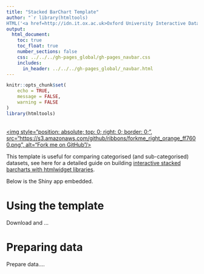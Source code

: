 ```yaml
---
title: "Stacked BarChart Template"
author: "`r library(htmltools)
HTML('<a href=http://idn.it.ox.ac.uk>Oxford University Interactive Data Network</a>')`"
output: 
  html_document:
    toc: true
    toc_float: true
    number_sections: false
    css: ../../../gh-pages_global/gh-pages_navbar.css
    includes:
      in_header: ../../../gh-pages_global/_navbar.html
---
```

```r
knitr::opts_chunk$set(
	echo = TRUE,
	message = FALSE,
	warning = FALSE
)
library(htmltools)
```

<a href="https://github.com/martinjhnhadley/OxfordIDN_Shiny-App-Templates" target="blank">  
<img style="position: absolute; top: 0; right: 0; border: 0;",
             src="https://s3.amazonaws.com/github/ribbons/forkme_right_orange_ff7600.png",
             alt="Fork me on GitHub"/>
</a>

This template is useful for comparing categorised (and sub-categorised) datasets, see here for a detailed guide on building [interactive stacked barcharts with htmlwidget libraries](http://martinjhnhadley.github.io/OxfordIDN_htmlwidgets/charts/StackedBarCharts/).

Below is the Shiny app embedded.

# Using the template

Download and ...

# Preparing data

Prepare data....








